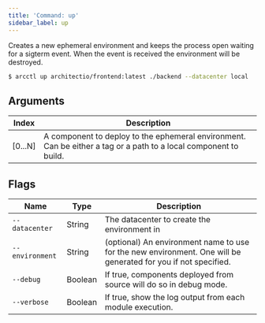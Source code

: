 ```yaml
---
title: 'Command: up'
sidebar_label: up
---
```


Creates a new ephemeral environment and keeps the process open waiting for a sigterm event. When the
event is received the environment will be destroyed.

```sh
$ arcctl up architectio/frontend:latest ./backend --datacenter local
```

## Arguments

| Index     | Description                                                                                                      |
| --------- | ---------------------------------------------------------------------------------------------------------------- |
| \[0...N\] | A component to deploy to the ephemeral environment. Can be either a tag or a path to a local component to build. |

## Flags

| Name            | Type    | Description                                                                                                    |
| --------------- | ------- | -------------------------------------------------------------------------------------------------------------- |
| `--datacenter`  | String  | The datacenter to create the environment in                                                                    |
| `--environment` | String  | (optional) An environment name to use for the new environment. One will be generated for you if not specified. |
| `--debug`       | Boolean | If true, components deployed from source will do so in debug mode.                                             |
| `--verbose`     | Boolean | If true, show the log output from each module execution.                                                       |
